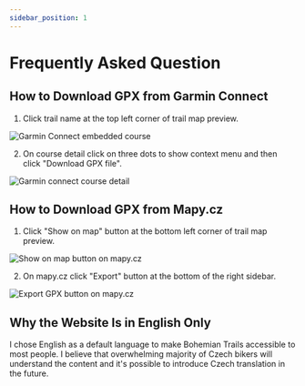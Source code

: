 ```yaml
---
sidebar_position: 1
---
```


# Frequently Asked Question

## How to Download GPX from Garmin Connect

1) Click trail name at the top left corner of trail map preview.

![Garmin Connect embedded course](/img/garmin-connect-embedded-course.png)

2) On course detail click on three dots to show context menu and then click "Download GPX file".

![Garmin connect course detail](/img/garmin-connect-course-detail.png)

## How to Download GPX from Mapy.cz

1) Click "Show on map" button at the bottom left corner of trail map preview.

![Show on map button on mapy.cz](/img/mapy-cz-show-on-map-button.png)

2) On mapy.cz click "Export" button at the bottom of the right sidebar.

![Export GPX button on mapy.cz](/img/mapy-cz-export-button.png)

## Why the Website Is in English Only

I chose English as a default language to make Bohemian Trails accessible to most people.
I believe that overwhelming majority of Czech bikers will understand the content and it's possible to introduce Czech translation in the future.
